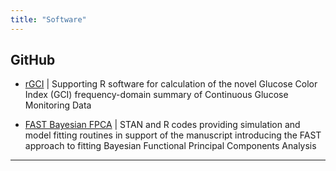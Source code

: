 ```yaml
---
title: "Software"
---
```


## GitHub

- [rGCI](https://jsartini.github.io/rGCI/) | Supporting R software for calculation of the novel Glucose Color Index (GCI) frequency-domain summary of Continuous Glucose Monitoring Data

- [FAST Bayesian FPCA](https://github.com/JSartini/FAST-BFPCA) | STAN and R codes providing simulation and model fitting routines in support of the manuscript introducing the FAST approach to fitting Bayesian Functional Principal Components Analysis

***
